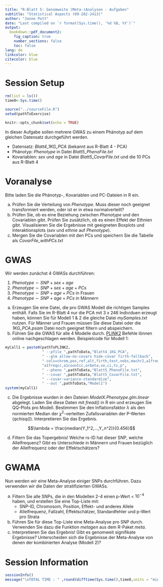 ```yaml
---
title: "R-Blatt 5: Genomweite (Meta-)Analysen - Aufgaben"
subtitle: "Statistical Aspects (09-202-2413)"
author: "Janne Pott"
date: "Last compiled on `r format(Sys.time(), '%d %B, %Y')`"
output: 
  bookdown::pdf_document2: 
    fig_caption: true
    number_sections: false
    toc: false
lang: de
linkcolor: blue
citecolor: blue
---
```


# Session Setup

```r
rm(list = ls())
time0<-Sys.time()

source("../sourceFile.R")
setwd(pathToExercise)

knitr::opts_chunk$set(echo = TRUE)
```

In dieser Aufgabe sollen mehrere GWAS zu einem Phänotyp auf dem gleichen Datensatz durchgeführt werden. 

* Datensatz: *Blatt4_1KG_PCA* (bekannt aus R-Blatt 4 - PCA)
* Phänotyp: *Phenotype* in Datei *Blatt5_PhenoFile.txt*
* Kovariablen: *sex* und *age* in Datei *Blatt5_CovarFile.txt* und die 10 PCs aus R-Blatt 4

# Voranalyse

Bitte laden Sie die Phänotyp-, Kovariablen und PC-Dateien in R ein.

a) Prüfen Sie die Verteilung von *Phenotype*. Muss dieser noch geeignet transformiert werden, oder ist er in etwa normalverteilt? 
b) Prüfen Sie, ob es eine Beziehung zwischen *Phenotype* und den Covariablen gibt. Prüfen Sie zusätzlich, ob es einen Effekt der Ethnien gibt. Visualisieren Sie die Ergebnisse mit geeigneten Boxplots und Interaktionsplots (*sex* und *ethnie* auf *Phenotype*).  
c) Mergen Sie die Covariablen mit den PCs und speichern Sie die Tabelle als *CovarFile_withPCs.txt*


# GWAS  

Wir werden zunächst 4 GWASs durchführen:

1) $Phenotype \sim SNP + sex + age$
2) $Phenotype \sim SNP + sex + age + PCs$
3) $Phenotype \sim SNP + age + PCs$ in Frauen
4) $Phenotype \sim SNP + age + PCs$ in Männern

a) Erzeugen Sie eine Datei, die pro GWAS Modell die richtigen Samples enthält. Falls Sie im R-Blatt 4 nur die PCA mit 3 x 246 Individuen erzeugt haben, können Sie für Modell 1 & 2 die gleiche Datei *mySamples.txt* nutzen. Für Männer und Frauen müssen Sie diese Datei oder die *1KG_PCA.psam* Datei noch geeignet filtern und abspeichern. 
b) Führen Sie die GWAS für alle 4 Modelle durch. [PLINK2](https://www.cog-genomics.org/plink/2.0/) Befehle lönnen online nachgeschlagen werden. Beispielcode für Modell 1:

```r
myCall1 = paste0(pathToPLINK2, 
                 " --pfile ",pathToData,"Blatt4_1KG_PCA",
                 " --glm allow-no-covars hide-covar firth-fallback",
                 " cols=chrom,pos,ref,alt,firth,test,nobs,machr2,a1freq,",
                 "a1freqcc,a1countcc,orbeta,se,ci,tz,p",
                 " --pheno ",pathToData,"Blatt5_PhenoFile.txt", 
                 " --covar ",pathToData,"Blatt5_CovarFile.txt",
                 " --covar-variance-standardize",
                 " --out ",pathToData,"Model1")
system(myCall1)

```

c) Die Ergebnisse wurden in den Dateien *ModelX.Phenotype.glm.linear* abgelegt. Laden Sie diese Daten mit *fread()* in R ein und erzeugen Sie QQ-Plots pro Modell. Bestimmen Sie den Inflationsfaktor $\lambda$ als den normierten Median der $\chi^2$-verteilten Zufallsvariablen der P-Werten (*qchisq()*). Interpretieren Sie das Ergebnis. 

$$\lambda = \frac{median(Y_1^2,...,Y_n^2)}{0.456}$$

d) Filtern Sie das Topergebnis! Welche rs-ID hat dieser SNP, welche Allelfrequenz? Gibt es Unterschiede in Männern und Frauen bezüglich der Allelfrequenz oder der Effektschätzers? 


# GWAMA 

Nun werden wir eine Meta-Analyse einiger SNPs durchführen. Dazu verwenden wir die Daten der stratifizierten GWASs. 

a) Filtern Sie alle SNPs, die in den Modellen 2-4 einen p-Wert < $10^{-4}$ haben, und erstellen Sie eine Top-Liste mit:
    * SNP-ID, Chromosom, Position, Effekt- und anderes Allele 
    * Allelfrequenz, Fallzahl, Effektschätzer, Standardfehler und p-Wert pro Strata
b) Führen Sie für diese Top-Liste eine Meta-Analyse pro SNP durch. Verwenden Sie dazu die Funktion *metagen* aus dem R-Paket *meta*. 
c) Interpretieren Sie das Ergebnis! Gibt es genomweit signifikate Ergebnisse? Unterscheiden sich die Ergebnisse der Meta-Analyse von denen der kombinierten Analyse (Modell 2)?


# Session Information

```r
sessionInfo()
message("\nTOTAL TIME : " ,round(difftime(Sys.time(),time0,units = "mins"),3)," minutes")

```

